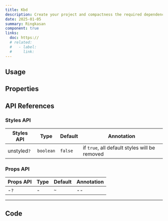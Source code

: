 ```yaml
---
title: Kbd
description: Create your project and compactness the required dependencies.
date: 2025-01-05
summary: Ringkasan
component: true
links:
  doc: https://
  # related:
  #   - label:
  #     link:
---
```


## Usage

<KbdDemosUsage />

## Properties

<KbdDemosConfigurator />

## API References

### Styles API

| Styles API  | Type      | Default | Annotation                                    |
| ----------- | --------- | ------- | --------------------------------------------- |
| unstyled`?` | `boolean` | `false` | if `true`, all default styles will be removed |

### Props API

| Props API | Type | Default | Annotation |
| --------- | ---- | ------- | ---------- |
| -`?`      | -    | `~`     | --         |

---

## Code

